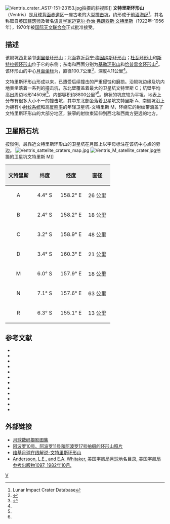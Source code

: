 {{lunar crater data|
 image=Ventris crater 2075 med.jpg|
 caption=[[月球轨道器2号|月球轨道器2号]]拍摄的图像|
 latitude=4.77|
 N_or_S=S|
 longitude=157.97|
 E_or_W=E|
 diameter=100.7公里|
 depth=4.11公里|
 colong=203|
 eponym=[[迈克尔·文特里斯|迈克尔·文特里斯]]}}
[[Image:Ventris_crater_AS17-151-23153.jpg|thumb]]拍摄的斜视图]]
'''文特里斯环形山'''（Ventris）是[[月球背面|月球背面]][[赤道|赤道]]区一座古老的大型[[撞击坑|撞击坑]]，约形成于[[前酒海纪|前酒海纪]]<ref name=LICD>Lunar Impact Crater Database</ref>，其名称取自[[英国|英国]][[建筑师|建筑师]]及著名[[语言学家|语言学家]][[迈克尔·文特里斯|迈克尔·乔治·弗朗西斯·文特里斯]]（1922年-1956年），1970年被[[国际天文联合会|国际天文联合会]]正式批准接受。

==描述==
该陨坑西北紧邻[[谢里曼环形山|谢里曼环形山]]；北面靠近[[芬宁·梅因纳斯环形山|芬宁·梅因纳斯环形山]]；[[杜瓦环形山|杜瓦环形山]]和[[斯特拉顿环形山|斯特拉顿环形山]]位于它的东侧；东南和西面分别为[[基勒环形山|基勒环形山]]和[[恰普雷金环形山|恰普雷金环形山]]<ref>{{Cite web |url=http://planetarynames.wr.usgs.gov/images/Lunar/lac_85_wac.pdf |title=Crater Ventris at LAC-85 map |accessdate=2016-07-02 |archive-date=2016-03-05 |archive-url=https://web.archive.org/web/20160305082115/http://planetarynames.wr.usgs.gov/images/Lunar/lac_85_wac.pdf |dead-url=no }}</ref>。该环形山的中心[[月面坐标|月面坐标]]为{{Coord|4.77|S|157.97|E|globe:Moon|nogoogle=1|noosm=1|display=it}}，直径100.7公里<ref name="IAU">{{Cite web |url=http://planetarynames.wr.usgs.gov/Feature/6349 |title=Directory of the International Astronomical Union |access-date=2016-07-02 |archive-date=2020-10-30 |archive-url=https://web.archive.org/web/20201030155509/https://planetarynames.wr.usgs.gov/Feature/6349 |dead-url=no }}</ref>，深度4.11公里<ref name="LICD"/>。

文特里斯环形山形成以来，已遭受后续撞击的严重侵蚀和磨损。沿陨坑边缘及坑内地表坐落着一系列的撞击坑，东北壁覆盖着最大的卫星坑文特里斯 C；坑壁平均高出周边地形1450米<ref name="LICD"/>，内部容积约8800公里³<ref name="LICD"/>。碗状的坑底较为平坦，地表上分布有很多大小不一的撞击坑，其中东北部坐落着卫星坑文特里斯 A、南侧坑沿上为拥有小[[射纹系统|射纹系统]]和高[[反照率|反照率]]的年轻卫星坑-文特里斯 M，环绕它的射纹带涵盖了文特里斯环形山的大部分地区，狭窄的射纹束延伸到西北和西南方更远的地方。

==卫星陨石坑==
按惯例，最靠近文特里斯环形山的卫星坑在月图上以字母标注在该坑中心点的旁边。
[[Image:Ventris_sattelite_craters_map.jpg|thumb]]
[[Image:Ventris_M_satellite_crater.jpg|thumb]]拍摄的卫星坑文特里斯 M]]

{| class="wikitable"
!width="25%" style="background:#eeeeee;" |文特里斯
!width="25%" style="background:#eeeeee;" |纬度
!width="25%" style="background:#eeeeee;" |经度
!width="25%" style="background:#eeeeee;" |直径
|-
|align="center"|A
|align="center"|4.4° S
|align="center"|158.2° E
|align="center"|26 公里
|-
|align="center"|B
|align="center"|2.4° S
|align="center"|158.2° E
|align="center"|18 公里
|-
|align="center"|C
|align="center"|3.2° S
|align="center"|158.9° E
|align="center"|48 公里
|-
|align="center"|D
|align="center"|3.4° S
|align="center"|160.3° E
|align="center"|21 公里
|-
|align="center"|M
|align="center"|6.0° S
|align="center"|157.9° E
|align="center"|18 公里
|-
|align="center"|N
|align="center"|7.1° S
|align="center"|157.6° E
|align="center"|63 公里
|-
|align="center"|R
|align="center"|6.3° S
|align="center"|155.1° E
|align="center"|13 公里
|}{{clear}}

==参考文献==
{{reflist}}
{{refbegin}}
* {{cite book
  | last1 = Andersson
  | first1 = L. E.
  | last2 = Whitaker
  | first2 = E. A.
  | authorlink2 = Ewen Whitaker
  | date = 1982
  | title = [[NASA|NASA]] Catalogue of Lunar Nomenclature
  | publisher = NASA RP-1097
  | ref = harv
  }}
* {{cite web
  | last = Blue
  | first = Jennifer
  | date = July 25, 2007
  | title = Gazetteer of Planetary Nomenclature
  | publisher = [[United_States_Geological_Survey|USGS]]
  | url = http://planetarynames.wr.usgs.gov/
  | accessdate = 2007-08-05
  | ref = harv
  | archive-date = 2019-12-13
  | archive-url = https://web.archive.org/web/20191213141228/https://planetarynames.wr.usgs.gov/
  | dead-url = no
  }}
* {{cite book
  | last1 = Bussey
  | first1 = B.
  | authorlink1 = Ben Bussey
  | last2 = Spudis
  | first2 = P.
  | authorlink2 = Paul Spudis
  | date = 2004
  | title = The Clementine Atlas of the Moon
  | publisher = Cambridge University Press
  | location = New York
  | isbn = 978-0-521-81528-4
  | ref = harv
  }}
* {{cite book
  | last1 = Cocks
  | first1 = Elijah E.
  | last2 = Cocks
  | first2 = Josiah C.
  | date = 1995
  | title = Who's Who on the Moon: A Biographical Dictionary of Lunar Nomenclature
  | url = https://archive.org/details/isbn_9780936389271
  | publisher = Tudor Publishers
  | isbn = 978-0-936389-27-1
  | ref = harv
  }}
* {{cite web
  | last = McDowell
  | first = Jonathan
  | date = July 15, 2007
  | url = http://host.planet4589.org/astro/lunar/
  | title = Lunar Nomenclature
  | publisher = Jonathan's Space Report
  | accessdate = 2007-10-24
  | ref = harv
  | archive-date = 2019-06-21
  | archive-url = https://web.archive.org/web/20190621012337/http://host.planet4589.org/astro/lunar/
  | dead-url = no
  }}
* {{cite journal| last1 = Menzel| first1 = D. H.| last2 = Minnaert| first2 = M.| last3 = Levin| first3 = B.| last4 = Dollfus| first4 = A.| last5 = Bell| first5 = B.| title = Report on Lunar Nomenclature by the Working Group of Commission 17 of the IAU| doi = 10.1007/BF00171763| journal = Space Science Reviews| volume = 12| issue = 2| pages = 136–186| date = 1971| bibcode = 1971SSRv...12..136M| ref = harv}}
* {{cite book
  | first = Patrick
  | last = Moore
  | authorlink = Patrick Moore
  | date = 2001
  | title = On the Moon
  | url = https://archive.org/details/patrickmooreonmo00patr
  | publisher = Sterling Publishing Co.
  | isbn = 978-0-304-35469-6
  | ref = harv
  }}
* {{cite book
  | first = Fred W.
  | last = Price
  | date = 1988
  | title = The Moon Observer's Handbook
  | publisher = Cambridge University Press
  | isbn = 978-0-521-33500-3
  | ref = harv
  }}
* {{cite book
  | last = Rükl
  | first = Antonín
  | authorlink = Antonín Rükl
  | date = 1990
  | title = Atlas of the Moon
  | publisher = Kalmbach Books
  | isbn = 978-0-913135-17-4
  | ref = harv
  }}
* {{cite book
  | last = Webb
  | first = Rev. T. W.
  | authorlink = Thomas William Webb
  | date = 1962
  | title = Celestial Objects for Common Telescopes
  | url = https://archive.org/details/celestialobjects00webb
  | edition = 6th revised
  | publisher = Dover
  | isbn = 978-0-486-20917-3
  | ref = harv
  }}
* {{cite book
  | first = Ewen A.
  | last = Whitaker
  | authorlink = Ewen Whitaker
  | date = 1999
  | title = Mapping and Naming the Moon
  | publisher = Cambridge University Press
  | isbn = 978-0-521-62248-6
  | ref = harv
  }}
* {{cite book
  | first = Peter T.
  | last = Wlasuk
  | date = 2000
  | title = Observing the Moon
  | publisher = Springer
  | isbn = 978-1-85233-193-1
  | ref = harv
 }}
{{refend}}

==外部链接==
* [http://www.lpi.usra.edu/resources/lunar_orbiter/bin/srch_nam.shtml?Ventris%7C0 月球数码摄影图集] {{Wayback|url=http://www.lpi.usra.edu/resources/lunar_orbiter/bin/srch_nam.shtml?Ventris%7C0 |date=20201127013419 }}
* [http://www.lpi.usra.edu/resources/apollo/search/feature/?feature=Ventris 阿波罗10号、阿波罗11号和阿波罗17号拍摄的环形山照片] {{Wayback|url=http://www.lpi.usra.edu/resources/apollo/search/feature/?feature=Ventris |date=20201127015450 }}
* [http://the-moon.wikispaces.com/Ventris 维基月球在线解说-文特里斯环形山] {{Wayback|url=http://the-moon.wikispaces.com/Ventris |date=20180531115309 }}
* [http://planet4589.org/astro/lunar/RP-1097.pdf Andersson, L.E., and E.A. Whitaker, 美国宇航局月球地名目录, 美国宇航局参考出版物1097, 1982年10月.] {{Wayback|url=http://planet4589.org/astro/lunar/RP-1097.pdf |date=20141006125838 }}

[[Category:月球环形山|V]]
{{月球環形山 (T-Z)}}